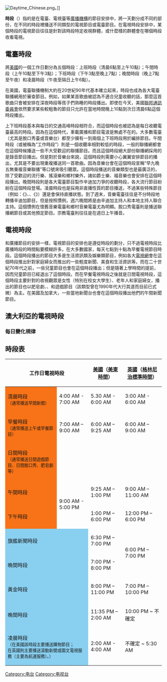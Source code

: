 [[Image:Daytime_Chinese.png|thumb]]。]]

'''時段'''（{{lang|en|Dayparts}}）指的是在電臺、電視臺等[[廣播台|廣播機構]]的節目安排中，將一天劃分成不同的部份，在不同的時段裡播送不同類型的電視節目或電臺節目。在電視時段安排中，某個時段的電視節目往往是針對該時段特定收視群體，或什麼樣的群體會在哪個時段收看電視。

== 電臺時段 ==
{{Link-en|尼爾森電臺市場調研機構|Nielsen Audio}}將[[美國|美國]]的一個工作日劃分為五個時段：上班時段（清晨6點至上午10點）；午間時段（上午10點至下午3點）；下班時段（下午3點至晚上7點）；晚間時段（晚上7點至午夜）和凌晨時段（午夜至隔日上午6點）。

在美國，電臺聯播機制大約在20世紀90年代基本確立起來，時段也成為各大電臺聯播網用於審查節目。例如，如果某首歌曲被認為不適合兒童收聽的話，那麼這首歌曲只會被安排在深夜時段等孩子們熟睡的時段播出。即使在今天，美國[[聯邦通訊委員會|聯邦通訊委員會]]依然要求某些較粗魯的節目只允許在當地時間晚上10點到次日清晨6點這個時段播出。

上下班時段基本與每日的交通高峰時段相符合，而這個時段也被認為是每日收聽電臺最高的時段。因為在這個時代，車載廣播和節目電波是無處不在的。大多數電臺（尤其是脫口秀臺或音樂台）都至少擁有一到兩個上下班時段用於編排節目。午間時段（或被稱為“工作時段”）則是一個收聽率相對較低的時段，一般的聯播網都會在這個時候播送一些不大受歡迎的聯播節目。而且這個時段絕大部份聯播網採用的是錄音節目播出。但是對於音樂台來說，這個時段則需要小心翼翼安排節目的播出，尤其是不要出現重複播送同一首歌曲。因為音樂台會在這個時段宣稱“早九晚五無重複音樂聯播”等口號來吸引聽眾。這個時段播送的音樂類型也是最廣泛的，除了受歡迎的流行樂、搖滾樂和鄉村樂外，諸如爵士樂、福音樂也會安排在這個時段播出。晚間時段則是各大電臺節目製作辛迪加力爭的收聽時段，各大流行節目紛紛在這個時段登場。凌晨時段也是採用非直播性質的節目播送，不過某些特殊節目（例如：《{{Link-en|咫尺天涯調幅廣播|Coast to Coast AM}}》、{{Link-en|紅眼廣播網|Red Eye Radio}}、《{{Link-en|美國農場播報|U.S. Farm Report}}》）還是會保持直播狀態。到了週末，音樂電臺往往是不分時段地轉播辛迪加節目，但是按照慣例，週六晚間將是由辛迪加主持人和本地主持人聯合主持。這個慣例在懷舊音樂電臺和鄉村音樂電臺尤為明顯。脫口秀電臺則是播送聯播網節目或其他預定節目。宗教電臺則往往是在週日上午播音。

== 電視時段 ==
和廣播節目的安排一樣，電視節目的安排也是遵從時段的劃分，只不過電視時段比廣播時段的時間點要模糊許多。在大多數國家，每天七點到十點為早餐電視節目時段。這個時段播出的節目大多是生活資訊類及娛樂類節目，例如各大[[電視網|電視網]]會在這個時段推出針對家庭婦女而推出的一些輕度新聞、美食和生活資訊等。而在二十世紀70年代之前，一些兒童節目也會在這個時段播出；但是隨著上學時間的提前，因而兒童節目已經退出了這個時段。而在早餐電視時段之後就是日間電視時段，這個時段主要針對的收視觀眾是女性（特別在校女大學生）、老年人和家庭婦女，播出的節目也以肥皂劇、{{Link-en|小報式談話節目|tabloid talk show}}、{{Link-en|法庭節目|judge show}}和遊戲節目（該類型曾在1990年代大行其道而目前已式微）為主。在美國及加拿大，一些當地新聞台也會在這個時段播出他們的午間新聞節目。

== 澳大利亞的電視時段 ==

=== 每日變化規律 ===

== 時段表 ==
{| border="1" cellspacing="0" cellpadding="5" style="margin:auto;"
|-
! colspan="2"|工作日電視時段
! [[美國|美國]]（[[美東時間|美東時間]]）
! [[英國|英國]]（[[格林尼治標準時間|格林尼治標準時間]]）
! [[澳大利亞|澳大利亞]]（[[UTC+10|澳洲東部時間]]）
|-
| colspan="2;" style="background:#F87217;"|清晨時段<br><small>（通常播送早間新聞）</small>
| 4:00 AM - 7:00 AM
| 5.30 AM - 6:00 AM
| 3:00 AM - 6:00 AM
|-
| colspan="2;" style="background:#F87217;"|早餐時段<br><small>（通常播送上午或早餐節目）</small>
| 7:00 AM – 9:00 AM
| 6:00 AM – 9:25 AM
| 6:00 AM – 9:00 AM
|-
| rowspan="3;" style="background:#F87217;"|日間時段<br><small>（通常播送日間遊戲節目、日間脫口秀、肥皂劇等）</small>
|-
| style="background:#F87217;"|午間時段
| rowspan="2" | 9:00 AM - 5:00 PM
| 9:25 AM – 1:00 PM
| 9:00 AM – 11:00 AM
|-
| style="background:#F87217;"|下午時段
| 1:00 PM – 6:00 PM
| 12:00 PM – 6:00 PM
|-
| colspan="2" style="background:#89cff0;"|旗艦新聞時段
| 6:30 PM – 7:00 PM
| rowspan="2" colspan="2" style="text-align:left;"| 6:00 PM – 7:00 PM
|-
| colspan="2" style="background:#89cff0;"|晚間時段
| 7:00 PM - 8:00 PM
|-
| colspan="2" style="background:#89cff0;"|黃金時段
| 8:00 PM – 11:00 PM
| 7:00 PM – 10:00 PM
| 7:00 PM或更早
|-
| colspan="2" style="background:#89cff0;"|晚間時段
| 11:35 PM – 2:00 AM
| 10:00 PM ~ 不確定
| 直至1:00 AM
|-
| colspan="2" style="background:#89cff0" | 凌晨時段 <br><small>（在美國該時段主要播送購物節目；<br />在英國則主要播送滾動新聞或圖文電視服務（主要為航運服務）。）</small>
| 2:00 AM - 4:00 AM
| 不確定 ~ 5:30 AM
| 1:00 AM - 3:00 AM
|}

{{时段}}
[[Category:电台|Category:电台]]
[[Category:电视台|Category:电视台]]